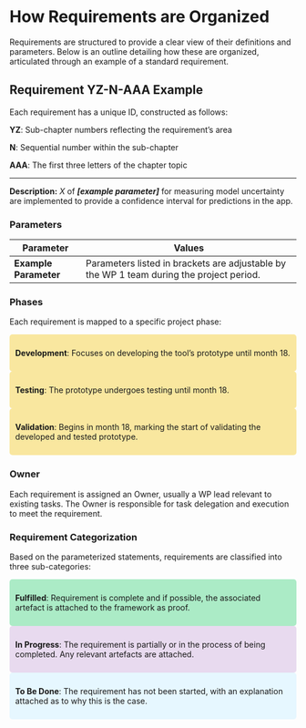 # How Requirements are Organized

Requirements are structured to provide a clear view of their definitions and parameters. Below is an outline detailing how these are organized, articulated through an example of a standard requirement.

## Requirement YZ-N-AAA Example

Each requirement has a unique ID, constructed as follows:

**YZ**: Sub-chapter numbers reflecting the requirement's area

**N**: Sequential number within the sub-chapter

**AAA**: The first three letters of the chapter topic

------------------------------------------------------------------------

**Description:** *X* of ***\[example parameter\]*** for measuring model uncertainty are implemented to provide a confidence interval for predictions in the app.

### Parameters

| **Parameter**         | **Values**                                                                                       |
|------------------|------------------------------------------------------|
| **Example Parameter** | Parameters listed in brackets are adjustable by the WP 1 team during the project period.|

### Phases

Each requirement is mapped to a specific project phase:

<div style="background-color:#f9e79f; padding:10px; border-radius:5px;">

**Development**: Focuses on developing the tool's prototype until month 18.

</div>

<div style="background-color:#f9e79f; padding:10px; border-radius:5px;">

**Testing**: The prototype undergoes testing until month 18.

</div>

<div style="background-color:#f9e79f; padding:10px; border-radius:5px;">

**Validation**: Begins in month 18, marking the start of validating the developed and tested prototype.

</div>

### Owner

Each requirement is assigned an Owner, usually a WP lead relevant to existing tasks. The Owner is responsible for task delegation and execution to meet the requirement.

### Requirement Categorization

Based on the parameterized statements, requirements are classified into three sub-categories:

<div style="background-color:#abebc6; padding:10px; border-radius:5px;">

**Fulfilled**: Requirement is complete and if possible, the associated artefact is attached to the framework as proof.

</div>

<div style="background-color: #e8daef; padding:10px; border-radius:5px;">

**In Progress**: The requirement is partially or in the process of being completed. Any relevant artefacts are attached.

</div>

<div style="background-color:#e6f7ff; padding:10px; border-radius:5px;">

**To Be Done**: The requirement has not been started, with an explanation attached as to why this is the case.

</div>
